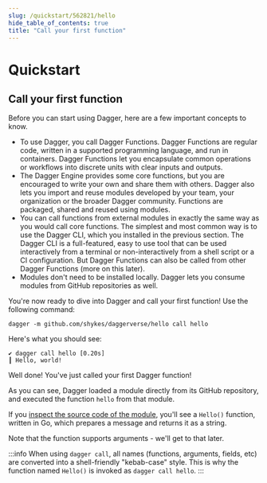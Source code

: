 ```yaml
---
slug: /quickstart/562821/hello
hide_table_of_contents: true
title: "Call your first function"
---
```


# Quickstart


## Call your first function

Before you can start using Dagger, here are a few important concepts to know.

- To use Dagger, you call Dagger Functions. Dagger Functions are regular code, written in a supported programming language, and run in containers. Dagger Functions let you encapsulate common operations or workflows into discrete units with clear inputs and outputs.
- The Dagger Engine provides some core functions, but you are encouraged to write your own and share them with others. Dagger also lets you import and reuse modules developed by your team, your organization or the broader Dagger community. Functions are packaged, shared and reused using modules.
- You can call functions from external modules in exactly the same way as you would call core functions. The simplest and most common way is to use the Dagger CLI, which you installed in the previous section. The Dagger CLI is a full-featured, easy to use tool that can be used interactively from a terminal or non-interactively from a shell script or a CI configuration. But Dagger Functions can also be called from other Dagger Functions (more on this later).
- Modules don't need to be installed locally. Dagger lets you consume modules from GitHub repositories as well.

You're now ready to dive into Dagger and call your first function! Use the following command:

```shell
dagger -m github.com/shykes/daggerverse/hello call hello
```

Here's what you should see:

```shell
✔ dagger call hello [0.20s]
┃ Hello, world!
```

Well done! You've just called your first Dagger function!

As you can see, Dagger loaded a module directly from its GitHub repository, and executed the function `hello` from that module.

If you [inspect the source code of the module](https://github.com/shykes/daggerverse/blob/0d8450fb2554d17854566028538aa6d55cdc1640/hello/main.go), you'll see a `Hello()` function, written in Go, which prepares a message and returns it as a string.

Note that the function supports arguments - we'll get to that later.

:::info
When using `dagger call`, all names (functions, arguments, fields, etc) are converted into a shell-friendly "kebab-case" style. This is why the function named `Hello()` is invoked as `dagger call hello`.
:::
